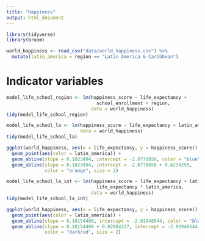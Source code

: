 ```yaml
---
title: "Happiness"
output: html_document
---
```


```r
library(tidyverse)
library(broom)

world_happiness <- read_csv("data/world_happiness.csv") %>% 
  mutate(latin_america = region == "Latin America & Caribbean")
```

# Indicator variables

```r
model_life_school_region <- lm(happiness_score ~ life_expectancy + 
                                 school_enrollment + region, 
                               data = world_happiness)
tidy(model_life_school_region)
```

```r
model_life_school_la <- lm(happiness_score ~ life_expectancy + latin_america, 
                           data = world_happiness)
tidy(model_life_school_la)
```

```r
ggplot(world_happiness, aes(x = life_expectancy, y = happiness_score)) +
  geom_point(aes(color = latin_america)) +
  geom_abline(slope = 0.1023494, intercept = -2.0770858, color = "blue", size = 2) +
  geom_abline(slope = 0.1023494, intercept = -2.0770858 + 0.6234255, 
              color = "orange", size = 2)
```

```r
model_life_school_la_int <- lm(happiness_score ~ life_expectancy + latin_america +
                                 life_expectancy * latin_america, 
                               data = world_happiness)
tidy(model_life_school_la_int)
```

```r
ggplot(world_happiness, aes(x = life_expectancy, y = happiness_score)) +
  geom_point(aes(color = latin_america)) +
  geom_abline(slope = 0.10154408, intercept = -2.01948544, color = "blue", size = 2) +
  geom_abline(slope = 0.10154408 + 0.02884127, intercept = -2.01948544 + -1.51554651, 
              color = "darkred", size = 2)
```